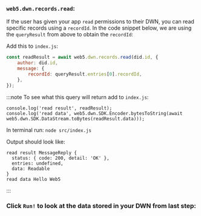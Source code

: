 ### `web5.dwn.records.read`:

If the user has given your app `read` permissions to their DWN, you can read specific records using a `recordId`. In the code snippet below, we are using the `queryResult` from above to obtain the `recordId`:

Add this to `index.js`:
```js
const readResult = await web5.dwn.records.read(did.id, {
    author: did.id,
    message: {
        recordId: queryResult.entries[0].recordId,
    },
});
```

:::note
To see what this query will return add to `index.js`:
```code
console.log('read result', readResult);
console.log('read data', web5.dwn.SDK.Encoder.bytesToString(await web5.dwn.SDK.DataStream.toBytes(readResult.data)));
```

In terminal run: `node src/index.js`

Output should look like:
```code
read result MessageReply {
  status: { code: 200, detail: 'OK' },
  entries: undefined,
  data: Readable
}
read data Hello Web5
```
:::

### Click `Run!` to look at the data stored in your DWN from last step:
